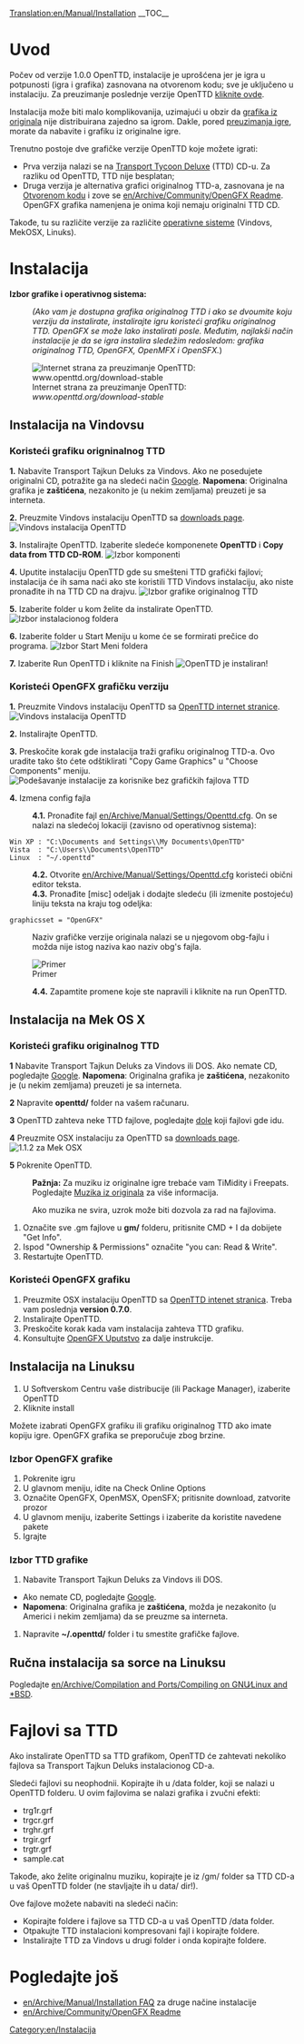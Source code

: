 [[Translation:en/Manual/Installation]]
{{sr/Sadržaj}}
__TOC__
=Uvod=
Počev od verzije 1.0.0 OpenTTD, instalacije je uprošćena jer je igra u potpunosti (igra i grafika) zasnovana na otvorenom kodu; sve je uključeno u instalaciju. Za preuzimanje poslednje verzije OpenTTD [http://www.openttd.org/download-stable kliknite ovde].

Instalacija može biti malo komplikovanija, uzimajući u obzir da [[en/Archive/Community/Base graphics|grafika iz originala]] nije distribuirana zajedno sa igrom. Dakle, pored [http://www.openttd.org/ preuzimanja igre], morate da nabavite i grafiku iz originalne igre.

Trenutno postoje dve grafičke verzije OpenTTD koje možete igrati:
* Prva verzija nalazi se na [http://en.wikipedia.org/wiki/Transport_Tycoon Transport Tycoon Deluxe] (TTD) CD-u. Za razliku od OpenTTD, TTD nije besplatan;
* Druga verzija je alternativa grafici originalnog TTD-a, zasnovana je na [http://en.wikipedia.org/wiki/Open_source Otvorenom kodu] i zove se [[en/Archive/Community/OpenGFX Readme]]. OpenGFX grafika namenjena je onima koji nemaju originalni TTD CD.

Takođe, tu su različite verzije za različite [[en/Archive/Compilation and Ports/Operating system|operativne sisteme]] (Vindovs, MekOSX, Linuks).

= Instalacija =
'''Izbor grafike i operativnog sistema:'''
:<p style="font-size: 90%">''(Ako vam je dostupna grafika originalnog TTD i ako se dvoumite koju verziju da instalirate,  instalirajte igru koristeći grafiku originalnog TTD. OpenGFX se može lako instalirati posle. Međutim, najlakši način instalacije je da se igra instalira sledežim redosledom: grafika originalnog TTD, OpenGFX, OpenMFX i OpenSFX.'')</p>

[[File:en/Installation 1a.png|frame|center|Internet strana za preuzimanje OpenTTD: ''www.openttd.org/download-stable'']]

== Instalacija na Vindovsu ==
===Koristeći grafiku origninalnog TTD===
'''1.''' Nabavite Transport Tajkun Deluks za Vindovs. Ako ne posedujete originalni CD, potražite ga na sledeći način [http://www.google.com/search?q=transport+tycoon+deluxe Google]. '''Napomena''': Originalna grafika je '''zaštićena''', nezakonito je (u nekim zemljama) preuzeti je sa interneta.

'''2.''' Preuzmite Vindovs instalaciju OpenTTD sa [http://www.openttd.org/download-stable downloads page].
[[File:en/Installation 1b.png|frame|center|Vindovs instalacija OpenTTD]]

'''3.''' Instalirajte OpenTTD. Izaberite sledeće komponenete '''OpenTTD''' i '''Copy data from TTD CD-ROM'''.
[[File:en/Installation 2.png|frame|center|Izbor komponenti]]

'''4.''' Uputite instalaciju OpenTTD gde su smešteni TTD grafički fajlovi; instalacija će ih sama naći ako ste koristili TTD Vindovs instalaciju, ako niste pronađite ih na TTD CD na drajvu.
[[File:en/Installation 3.png|frame|center|Izbor grafike originalnog TTD]]

'''5.''' Izaberite folder u kom želite da instalirate OpenTTD.
[[File:en/Installation 4.png|frame|center|Izbor instalacionog foldera]]

'''6.''' Izaberite folder u Start Meniju u kome će se formirati prečice do programa.
[[File:en/Installation 5.png|frame|center|Izbor Start Meni foldera]]

'''7.''' Izaberite Run OpenTTD i kliknite na Finish
[[File:en/Installation 6.png|frame|center|OpenTTD je instaliran!]]

===Koristeći OpenGFX grafičku verziju===
'''1.''' Preuzmite Vindovs instalaciju OpenTTD sa [http://www.openttd.org/ OpenTTD internet stranice].
[[File:en/Installation 1b.png|frame|center|Vindovs instalacija OpenTTD]]

'''2.''' Instalirajte OpenTTD.

'''3.''' Preskočite korak gde instalacija traži grafiku originalnog TTD-a. Ovo uradite tako što ćete odštiklirati "Copy Game Graphics" u "Choose Components" meniju.
[[File:en/Installation 2 gfx.png|frame|center|Podešavanje instalacije za korisnike bez grafičkih fajlova TTD]]

'''4.''' Izmena config fajla
:'''4.1.''' Pronađite fajl [[en/Archive/Manual/Settings/Openttd.cfg]]. On se nalazi na sledećoj lokaciji (zavisno od operativnog sistema):
 Win XP : "C:\Documents and Settings\<username>\My Documents\OpenTTD"
 Vista  : "C:\Users\<username>\Documents\OpenTTD"
 Linux  : "~/.openttd"
:'''4.2.''' Otvorite [[en/Archive/Manual/Settings/Openttd.cfg]] koristeći obični editor teksta.
:'''4.3.''' Pronađite [misc] odeljak i dodajte sledeću (ili izmenite postojeću) liniju teksta na kraju tog odeljka:
 graphicsset = "OpenGFX"
: Naziv grafičke verzije originala nalazi se u njegovom obg-fajlu i možda nije istog naziva kao naziv obg's fajla.
[[File:en/Installation 9 grx manual configuration cfg.png|frame|center|Primer]]
:'''4.4.''' Zapamtite promene koje ste napravili i kliknite na run OpenTTD.


== Instalacija na Mek OS X ==
{{en/Note| 1=Ne postoje zvanične binarne datoteke za Mek OS X za 1.0.x branch. Međutim, podrška je nastavljena za 1.1.x branch,tako da Vas  molimo da preuzmete poslednje '''zvanične''' testne binarne datoteke (trenutno 1.1.0 beta5) da budete sigurni da su preostale greške otklonjene}}
===Koristeći grafiku originalnog TTD===
'''1''' Nabavite Transport Tajkun Deluks za Vindovs ili DOS. Ako nemate CD, pogledajte [http://www.google.com/search?q=transport+tycoon+deluxe Google]. '''Napomena''': Originalna grafika je '''zaštićena''', nezakonito je (u nekim zemljama) preuzeti je sa interneta.

'''2''' Napravite '''openttd/''' folder na vašem računaru.

'''3''' OpenTTD zahteva neke TTD fajlove, pogledajte [[#files-from-ttd|dole]] koji fajlovi gde idu.

'''4''' Preuzmite OSX instalaciju za OpenTTD sa [http://www.openttd.org/download-stable downloads page].
[[File:en/Installation 1b osx.png|frame|center|1.1.2 za Mek OSX]]

'''5''' Pokrenite OpenTTD.


:'''Pažnja:''' Za muziku iz originalne igre trebaće vam TiMidity i Freepats. Pogledajte [[en/Archive/Compilation and Ports/Compiling on GNU∕Linux and *BSD#playing-the-soundtrack|Muzika iz originala]] za više informacija.


:Ako muzika ne svira, uzrok može biti dozvola za rad na fajlovima.
#Označite sve .gm fajlove u '''gm/''' folderu, pritisnite CMD + I da dobijete "Get Info".
#Ispod "Ownership & Permissions" označite "you can: Read & Write".
#Restartujte OpenTTD.

===Koristeći OpenGFX grafiku===
# Preuzmite OSX instalaciju OpenTTD sa [http://www.openttd.org/ OpenTTD intenet stranica]. Treba vam poslednja '''version 0.7.0'''.
# Instalirajte OpenTTD.
# Preskočite korak kada vam instalacija zahteva TTD grafiku.
# Konsultujte [[en/Archive/Community/OpenGFX Readme#manually-installing-opengfx|OpenGFX Uputstvo]] za dalje instrukcije.

== Instalacija na Linuksu ==

#U Softverskom Centru vaše distribucije (ili Package Manager), izaberite OpenTTD
#Kliknite install

Možete izabrati OpenGFX grafiku ili grafiku originalnog TTD ako imate kopiju igre.
OpenGFX grafika se preporučuje zbog brzine.

===Izbor OpenGFX grafike===
#Pokrenite igru
#U glavnom meniju, idite na Check Online Options
#Označite OpenGFX, OpenMSX, OpenSFX; pritisnite download, zatvorite prozor
#U glavnom meniju, izaberite Settings i izaberite da koristite navedene pakete
#Igrajte

===Izbor TTD grafike===
#Nabavite Transport Tajkun Deluks za Vindovs ili DOS.  
* Ako nemate CD, pogledajte [http://www.google.com/search?q=transport+tycoon+deluxe Google]. 
*'''Napomena''': Originalna grafika je '''zaštićena''', možda je nezakonito (u Americi i nekim zemljama) da se preuzme sa interneta.
#Napravite '''~/.openttd/''' folder i tu smestite grafičke fajlove.

== Ručna instalacija sa sorce na Linuksu ==
Pogledajte [[en/Archive/Compilation and Ports/Compiling on GNU∕Linux and *BSD]].

= Fajlovi sa TTD=
Ako instalirate OpenTTD sa TTD grafikom, OpenTTD će zahtevati nekoliko fajlova sa Transport Tajkun Deluks instalacionog CD-a.

Sledeći fajlovi su neophodnii. Kopirajte ih u /data folder, koji se nalazi u OpenTTD folderu. U ovim fajlovima se nalazi grafika i zvučni efekti:
* trg1r.grf
* trgcr.grf
* trghr.grf
* trgir.grf
* trgtr.grf
* sample.cat


Takođe, ako želite originalnu muziku, kopirajte je iz /gm/ folder sa TTD CD-a u vaš OpenTTD folder (ne stavljajte ih u data/ dir!).


Ove fajlove možete nabaviti na sledeći način:
* Kopirajte foldere i fajlove sa TTD CD-a u vaš OpenTTD /data folder.
* Otpakujte TTD instalacioni kompresovani fajl i kopirajte foldere.
* Instalirajte TTD za Vindovs u drugi folder i onda kopirajte foldere.

= Pogledajte još=
* [[en/Archive/Manual/Installation FAQ]] za druge načine instalacije
* [[en/Archive/Community/OpenGFX Readme]]

[[Category:en/Instalacija]]